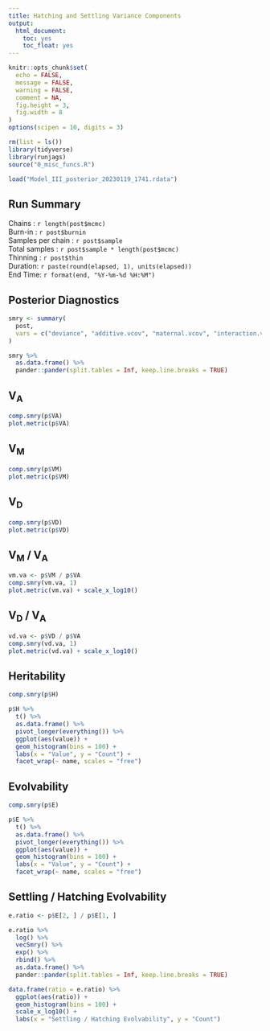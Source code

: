 ```yaml
---
title: Hatching and Settling Variance Components
output:
  html_document:
    toc: yes
    toc_float: yes
---
```


```r
knitr::opts_chunk$set(
  echo = FALSE,
  message = FALSE,
  warning = FALSE,
  comment = NA,
  fig.height = 3,
  fig.width = 8
)
options(scipen = 10, digits = 3)

rm(list = ls())
library(tidyverse)
library(runjags)
source("0_misc_funcs.R")

load("Model_III_posterior_20230119_1741.rdata")
```

## Run Summary  

Chains : `r length(post$mcmc)`  
Burn-in : `r post$burnin`  
Samples per chain : `r post$sample`  
Total samples : `r post$sample * length(post$mcmc)`  
Thinning : `r post$thin`   
Duration: `r paste(round(elapsed, 1), units(elapsed))`  
End Time: `r format(end, "%Y-%m-%d %H:%M")`   

## Posterior Diagnostics
```r
smry <- summary(
  post, 
  vars = c("deviance", "additive.vcov", "maternal.vcov", "interaction.vcov")
) 
```
```r
smry %>% 
  as.data.frame() %>% 
  pander::pander(split.tables = Inf, keep.line.breaks = TRUE)
```
\newpage  

## V~A~
```r
comp.smry(p$VA)
plot.metric(p$VA)
```

## V~M~
```r
comp.smry(p$VM)
plot.metric(p$VM)
```
\newpage  

## V~D~
```r
comp.smry(p$VD)
plot.metric(p$VD)
```
\newpage  

## V~M~ / V~A~
```r
vm.va <- p$VM / p$VA
comp.smry(vm.va, 1)
plot.metric(vm.va) + scale_x_log10()
```

## V~D~ / V~A~
```r
vd.va <- p$VD / p$VA
comp.smry(vd.va, 1)
plot.metric(vd.va) + scale_x_log10()
```
\newpage  

## Heritability
```r
comp.smry(p$H)

p$H %>%
  t() %>% 
  as.data.frame() %>%
  pivot_longer(everything()) %>%
  ggplot(aes(value)) +
  geom_histogram(bins = 100) +
  labs(x = "Value", y = "Count") +
  facet_wrap(~ name, scales = "free")
```
\newpage  

## Evolvability
```r
comp.smry(p$E)

p$E %>%
  t() %>% 
  as.data.frame() %>%
  pivot_longer(everything()) %>%
  ggplot(aes(value)) +
  geom_histogram(bins = 100) +
  labs(x = "Value", y = "Count") +
  facet_wrap(~ name, scales = "free")
```

## Settling / Hatching Evolvability
```r
e.ratio <- p$E[2, ] / p$E[1, ]

e.ratio %>% 
  log() %>% 
  vecSmry() %>%
  exp() %>% 
  rbind() %>%
  as.data.frame() %>%
  pander::pander(split.tables = Inf, keep.line.breaks = TRUE)

data.frame(ratio = e.ratio) %>% 
  ggplot(aes(ratio)) +
  geom_histogram(bins = 100) +
  scale_x_log10() +
  labs(x = "Settling / Hatching Evolvability", y = "Count")
```